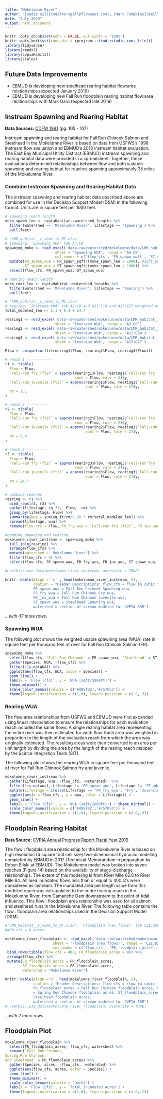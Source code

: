 ```yaml
---
title: "Mokelumne River"
author: "[Sadie Gill](mailto:sgill@flowwest.com), [Mark Tompkins](mailto:mtompkins@flowwest.com)"
date: "July 2020"
output: html_document
---
```

```r
knitr::opts_chunk$set(echo = FALSE, out.width = '100%')
knitr::opts_knit$set(root.dir = rprojroot::find_rstudio_root_file())
library(tidyverse)
library(readxl)
library(cvpiaHabitat)
library(scales)
```

## Future Data Improvements

* EBMUD is developing new steelhead rearing habitat flow:area relationships (expected January 2019)
* EBMUD is developing new Fall Run floodplain rearing habitat flow:area relationships with Mark Gard (expected late 2019)

## Instream Spawning and Rearing Habitat
**Data Sources:** [CDFW 1991](https://s3-us-west-2.amazonaws.com/cvpiahabitat-r-package/cvpia-sit-model-inputs/Lower+Mokelumne+RIver+Fisheries+Management+Plan%2C+CDFG+1991.pdf){target="_blank"} (pg. 105 - 107) 

Instream spawning and rearing habitat for Fall Run Chinook Salmon and Steelhead in the Mokelumne River is based on data from USFWS's 1998 instream flow evaluation and EBMUD's 2016 instream habitat evaluation. The East Bay Municipal Utility Distract (EBMUD) instream spawning and rearing habitat data were provided in a spreadsheet. Together, these evaluations determined relationships between flow and both suitable spawning and rearing habitat for reaches spanning approximately 35 miles of the Mokelumne River. 

### Combine Instream Spawning and Rearing Habitat Data
The instream spawning and rearing habitat data described above are combined for use in the Decision Support Model (DSM) in the following format. Units are in square feet per 1000 feet. 
```r
# spawning reach length
moke_spawn_len <- cvpiaHabitat::watershed_lengths %>% 
  filter(watershed == 'Mokelumne River', lifestage == 'spawning') %>% 
  pull(feet)

# 'LMR_habitat__s_v2mw_to_MT.xlsx'
# spawning: 'Spawning WUA' tab A4:C8 
spawning_moke <- read_excel('data-raw/watershed/mokelumne/data/LMR_habitat__s_v2mw_to_MT.xlsx', 
                       sheet = 'Spawning WUA', range = 'A4:C8', 
                       col_names = c('flow_cfs', 'FR_spawn_sqft', 'ST_spawn_sqft')) %>% 
  mutate(FR_spawn_wua = FR_spawn_sqft/(moke_spawn_len / 1000), #sqft_per_1000ft
         ST_spawn_wua = ST_spawn_sqft/(moke_spawn_len / 1000)) %>% 
  select(flow_cfs, FR_spawn_wua, ST_spawn_wua)
```

```r
# rearing reach length
moke_rear_len <- cvpiaHabitat::watershed_lengths %>% 
  filter(watershed == 'Mokelumne River', lifestage == 'rearing') %>% 
  pull(feet)

# 'LMR_habitat__s_v2mw_to_MT.xlsx'
# rearing: 'Instream WUA' tab A2:C8 and A11:C14 and A17:C27 weighted average
total_modeled_len <- 1.1 + 9.4 + 24.7

rearing1 <- read_excel('data-raw/watershed/mokelumne/data/LMR_habitat__s_v2mw_to_MT.xlsx', 
                       sheet = 'Instream WUA', range = 'A2:C8') 
rearing2 <- read_excel('data-raw/watershed/mokelumne/data/LMR_habitat__s_v2mw_to_MT.xlsx', 
                       sheet = 'Instream WUA', range = 'A11:C14')
rearing3 <- read_excel('data-raw/watershed/mokelumne/data/LMR_habitat__s_v2mw_to_MT.xlsx', 
                       sheet = 'Instream WUA', range = 'A17:C27')

Flow <- unique(sort(c(rearing1$Flow, rearing2$Flow, rearing3$Flow)))

# reach 1 ------------
r1 <- tibble(
  Flow = Flow,
  `Fall-run fry (ft2)` = approx(rearing1$Flow, rearing1$`Fall-run fry (ft2)`, 
                                xout = Flow, rule = 2)$y,
  `Fall-run juvenile (ft2)` = approx(rearing1$Flow, rearing1$`Fall-run juvenile (ft2)`, 
                                     xout = Flow, rule = 2)$y,
  rm = 1.1
)

# reach 2 ----------
r2 <- tibble(
  Flow = Flow,
  `Fall-run fry (ft2)` = approx(rearing2$Flow, rearing2$`Fall-run fry (ft2)`, 
                                xout = Flow, rule = 2)$y,
  `Fall-run juvenile (ft2)` = approx(rearing2$Flow, rearing2$`Fall-run juvenile (ft2)`, 
                                     xout = Flow, rule = 2)$y,
  rm = 9.4
)

# reach 3 ----------
r3 <- tibble(
  Flow = Flow,
  `Fall-run fry (ft2)` = approx(rearing3$Flow, rearing3$`Fall-run fry (ft2)`, 
                                xout = Flow, rule = 2)$y,
  `Fall-run juvenile (ft2)` = approx(rearing3$Flow, rearing3$`Fall-run juvenile (ft2)`, 
                                     xout = Flow, rule = 2)$y,
  rm = 24.7
)

# combine reaches
rearing <- r1 %>% 
  bind_rows(r2, r3) %>% 
  gather(lifestage, sq_ft, -Flow, -rm) %>%
  group_by(lifestage, Flow) %>% 
  summarise(wua = sum(sq_ft/rm/5.28 * rm/total_modeled_len)) %>% 
  spread(lifestage, wua) %>% 
  rename(flow_cfs = Flow, FR_fry_wua = `Fall-run fry (ft2)`, FR_juv_wua = `Fall-run juvenile (ft2)`)
```
```r
#combine spawning and rearing 
mokelumne_river_instream <- spawning_moke %>% 
  full_join(rearing) %>% 
  arrange(flow_cfs) %>% 
  mutate(watershed = 'Mokelumne River') %>% 
  filter(flow_cfs > 0) %>% 
  select(flow_cfs, FR_spawn_wua, FR_fry_wua, FR_juv_wua, ST_spawn_wua, watershed)

#usethis::use_data(mokelumne_river_instream, overwrite = TRUE)
```

```r
knitr::kable(align = 'c' , head(mokelumne_river_instream, 5), 
             caption = "Header Descriptions: flow_cfs = flow in cubic feet per second,
             FR_spawn_wua = Fall Run Chinook Spawning wua,
             FR_fry_wua = Fall Run Chinook Fry wua,
             FR_juv_wua = Fall Run Chinook Juvenile wua,
             ST_spawn_wua = Steelhead Spawning wua,
             watershed = section of stream modeled for CVPIA SDM")
```

*...with 47 more rows.*

### Spawning WUA   
The following plot shows the weighted usable spawning area (WUA) rate in square feet per thousand feet of river for Fall Run Chinook Salmon (FR). 
```r
spawning_moke %>% 
  select(flow_cfs, `Fall Run Chinook` = FR_spawn_wua, `Steelhead` = ST_spawn_wua) %>% 
  gather(Species, WUA, -flow_cfs) %>% 
  filter(!is.na(WUA)) %>% 
  ggplot(aes(flow_cfs, WUA, color = Species)) +
  geom_line() +
  labs(x = 'Flow (cfs)', y = 'WUA (sqft/1000ft)') + 
  theme_minimal() + 
  scale_color_manual(values = c('#d95f02','#7570b3')) +
  theme(legend.justification = c(1,0), legend.position = c(.9,.3))
```

### Rearing WUA
The flow:area relationships from USFWS and EBMUD were first expanded using linear interpolation to ensure the relationships for each evaluation reach included the same flows. A single rearing habitat area representing the entire river was then estimated for each flow. Each area was weighted in proportion to the length of the evaluation reach from which the area was originally estimated. The resulting areas were then converted to an area per unit length by dividing the area by the length of the rearing reach mapped by the Scince Integration Team (SIT).

The following plot shows the rearing WUA in square feet per thousand feet of river for Fall Run Chinook Salmon fry and juvenile.
``` r
mokelumne_river_instream %>% 
  gather(Lifestage, wua, -flow_cfs, -watershed)  %>% 
  filter(!is.na(wua), Lifestage != 'FR_spawn_wua', Lifestage != 'ST_adult_wua', Lifestage != "ST_spawn_wua", Lifestage != "ST_juv_wua", Lifestage != "ST_fry_wua") %>%
  mutate(Lifestage = ifelse(Lifestage == 'FR_fry_wua', 'Fry', 'Juvenile')) %>% 
  ggplot(aes(x = flow_cfs , y = wua, color = Lifestage)) +
  geom_line() +
  labs(x = 'Flow (cfs)', y = 'WUA (sqft/1000ft)') + theme_minimal() +
  scale_color_manual(values = c('#d95f02','#7570b3')) +
  theme(legend.justification = c(1,0), legend.position = c(.9,.3))
```

## Floodplain Rearing Habitat

**Data Source:** [CVPIA Annual Progress Report Fiscal Year 2019](https://cvpiahabitat-r-package.s3-us-west-2.amazonaws.com/CVPIA+Annual+Progress+Report+Fiscal+Year+2019.pdf){target="_blank"}

The flow : floodplain area relationship for the Mokelumne River is based on high resolution (4 square foot cell size) two-dimensional hydraulic modeling completed by EBMUD in 2017 (Technical Memorandum in preparation by Robyn Bilski at EBMUD). The Mokelumne model was broken into seven reaches (Figure 14) based on the availability of stage-discharge relationships. The extent of this modeling is from River Mile 62.8 to River Mile 64. All area inundated flows less than or equal to 400 cfs were considered as instream.  The inundated area per length value from this modeled reach was extrapolated to the entire rearing reach in the Mokelumne River, from Camanche Dam downstream to the point of tidal influence. This flow : floodplain area relationship was used for all salmon and steelhead runs in the Mokelumne River. The following table contains the flow : floodplain area relationships used in the Decision Support Model (DSM). 
```r
#'LMR_habitat__s_v2mw_to_MT.xlsx', 'Floodplain (new flows)' tab C21:D26 Camanche to tidal #low estimate
#400 cfs = 0 acres 

mokelumne_river_floodplain <- read_excel('data-raw/watershed/mokelumne/data/LMR_habitat__s_v2mw_to_MT.xlsx', 
                      sheet = 'Floodplain (new flows)', range = 'C21:D26',
                      col_names = c('flow_cfs', 'FR_floodplain_acres')) %>% 
 bind_rows(tibble(flow_cfs = 400, FR_floodplain_acres = 0)) %>% 
 arrange(flow_cfs) %>% 
 mutate(SR_floodplain_acres = FR_floodplain_acres,
        ST_floodplain_acres = FR_floodplain_acres,
        watershed = "Mokelumne River")

knitr::kable(align ='c', head(mokelumne_river_floodplain, 5), 
             caption = "Header Descriptions: flow_cfs = flow in cubic feet per second,
             FR_floodplain_acres = Fall Run Chinook floodplain acres, SR_floodplain_acres
             = Spring Run Chinook floodplain acres, ST_floodplain_acres = 
             Steelhead floodplain acres, 
             watershed = section of stream modeled for CVPIA SDM")
# usethis::use_data(mokelumne_river_floodplain, overwrite = TRUE)
```

*...with 2 more rows.*

## Floodplain Plot
```r
mokelumne_river_floodplain %>% 
  select(FR_floodplain_acres, flow_cfs, watershed) %>%
  rename(`Fall Run Chinook,
Spring Run Chinook, 
and Steelhead` = FR_floodplain_acres) %>% 
  gather(Species, acres, -flow_cfs, -watershed) %>% 
  ggplot(aes(flow_cfs, acres, color = Species)) +
  geom_line() +
  theme_minimal() +
  scale_color_brewer(palette = 'Dark2') +
  labs(x = 'Flow (cfs)', y = 'Total Inundated Acres') +
  theme(legend.justification = c(1,0), legend.position = c(.9,.1))
```

